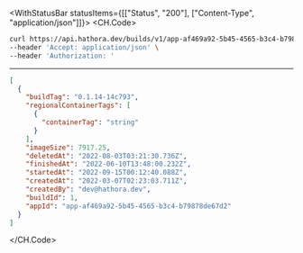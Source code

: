

<WithStatusBar statusItems={[["Status", "200"], ["Content-Type", "application/json"]]}>
  <CH.Code>
  ```bash Example Request
  curl https://api.hathora.dev/builds/v1/app-af469a92-5b45-4565-b3c4-b79878de67d2/list \
--header 'Accept: application/json' \
--header 'Authorization: '
  ```
  ---

  ```json Example Response
  [
    {
      "buildTag": "0.1.14-14c793",
      "regionalContainerTags": [
        {
          "containerTag": "string"
        }
      ],
      "imageSize": 7917.25,
      "deletedAt": "2022-08-03T03:21:30.736Z",
      "finishedAt": "2022-06-10T13:48:00.232Z",
      "startedAt": "2022-09-15T00:12:40.088Z",
      "createdAt": "2022-03-07T02:23:03.711Z",
      "createdBy": "dev@hathora.dev",
      "buildId": 1,
      "appId": "app-af469a92-5b45-4565-b3c4-b79878de67d2"
    }
  ]
  ```
  </CH.Code>
</WithStatusBar>
